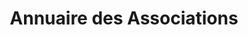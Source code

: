 ---
layout: ../../../layouts/AssoSort.astro
title: "Annuaire des Associations"
affiliationFilter: lettres
---